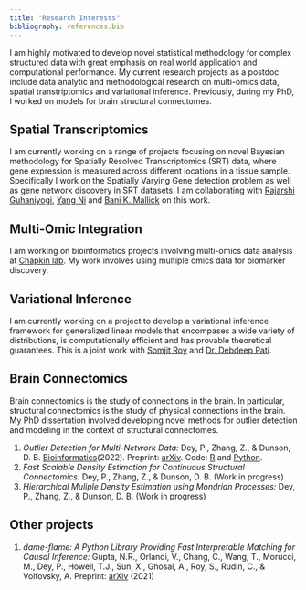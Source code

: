 ```yaml
---
title: "Research Interests"
bibliography: references.bib
---
```


I am highly motivated to develop novel statistical methodology for complex structured data with great emphasis on real world application and computational performance. My current research projects as a postdoc include data analytic and methodological research on multi-omics data, spatial transtriptomics and variational inference. Previously, during my PhD, I worked on models for brain structural connectomes.

## Spatial Transcriptomics

I am currently working on a range of projects focusing on novel Bayesian methodology for Spatially Resolved Transcriptomics (SRT) data, where gene expression is measured across different locations in a tissue sample. Specifically I work on the Spatially Varying Gene detection problem as well as gene network discovery in SRT datasets. I am collaborating with [Rajarshi Guhaniyogi](https://sites.google.com/view/rajguhaniyogi), [Yang Ni](https://web.stat.tamu.edu/~yni/ "Dr. Yang Ni") and [Bani K. Mallick](https://web.stat.tamu.edu/~bmallick/ "Dr. Bani Mallick") on this work.

## Multi-Omic Integration

I am working on bioinformatics projects involving multi-omics data analysis at [Chapkin lab](https://chapkinlab.tamu.edu/ "Chapkin Lab"). My work involves using multiple omics data for biomarker discovery.

## Variational Inference

I am currently working on a project to develop a variational inference framework for generalized linear models that encompases a wide variety of distributions, is computationally efficient and has provable theoretical guarantees. This is a joint work with [Somjit Roy](https://artsci.tamu.edu/statistics/contact/profiles/somjit-roy.html) and [Dr. Debdeep Pati](https://web.stat.tamu.edu/~debdeep/Home.html "Dr. Debdeep Pati").

## Brain Connectomics

Brain connectomics is the study of connections in the brain. In particular, structural connectomics is the study of physical connections in the brain. My PhD dissertation involved developing novel methods for outlier detection and modeling in the context of structural connectomes.

1.  *Outlier Detection for Multi-Network Data:* Dey, P., Zhang, Z., & Dunson, D. B. [Bioinformatics](https://doi.org/10.1093/bioinformatics/btac431)(2022). Preprint: [arXiv](https://arxiv.org/abs/2205.06398). Code: [R](https://github.com/pritamdey/ODIN-r) and [Python](https://github.com/pritamdey/ODIN-python).
2.  *Fast Scalable Density Estimation for Continuous Structural Connectomics:* Dey, P., Zhang, Z., & Dunson, D. B. (Work in progress)
3.  *Hierarchical Muliple Density Estimation using Mondrian Processes:* Dey, P., Zhang, Z., & Dunson, D. B. (Work in progress)

## Other projects

1.  *dame-flame: A Python Library Providing Fast Interpretable Matching for Causal Inference:* Gupta, N.R., Orlandi, V., Chang, C., Wang, T., Morucci, M., Dey, P., Howell, T.J., Sun, X., Ghosal, A., Roy, S., Rudin, C., & Volfovsky, A. Preprint: [arXiv](https://arxiv.org/abs/2101.01867) (2021)
